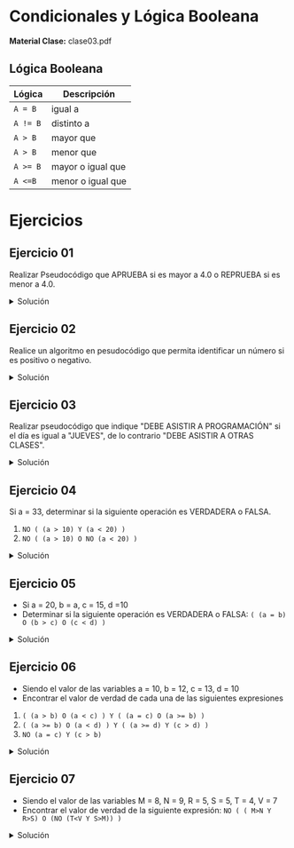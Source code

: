 
# Condicionales y Lógica Booleana
**Material Clase:** <ExternalLink href="/inacap/ti3v11/docs/clase03.pdf">clase03.pdf</ExternalLink>

## Lógica Booleana
|Lógica|Descripción|
|---|---|
|`A = B`| igual a|
|`A != B`| distinto a|
|`A > B`| mayor que |
|`A > B`| menor que|
|`A >= B`| mayor o igual que|
|`A <=B`| menor o igual que|

# Ejercicios

## Ejercicio 01
Realizar Pseudocódigo que APRUEBA si es mayor a 4.0 o REPRUEBA si es menor a 4.0.

<details>
    <summary>Solución</summary>
<br/>
```js
inicio
    leer(nota)
    si (nota > 4.0) entonces
        escribir("aprueba")
    finsi
    si_no
        escribir("reprueba")
    finsi
fin
```
</details>

## Ejercicio 02
Realice un algoritmo en pesudocódigo que permita identificar un número si es positivo o negativo.

<details>
    <summary>Solución</summary>
<br/>
```js
inicio
    leer(número)
    si (dígito > 0) entonces
        escribir("el número es positivo")
    finsi
    si (dígito < 0) entonces
        escribir("el número es negativo")
    finsi
    si_no
        escribir("el número es neutro")
    finsi
fin
```
</details>


## Ejercicio 03
Realizar pseudocódigo que indique "DEBE ASISTIR A PROGRAMACIÓN" si el día es igual a "JUEVES", de lo contrario "DEBE ASISTIR A OTRAS CLASES".

<details>
    <summary>Solución</summary>
<br/>
```js
inicio
    leer(día)
    si (día = "JUEVES") entonces
        escribir("DEBE ASISTIR A PROGRAMACIÓN")
    finsi
    si_no
        escribir("DEBE ASISTIR A OTRAS CLASES")
    finsi
fin
```
</details>


## Ejercicio 04
Si a = 33, determinar si la siguiente operación es VERDADERA o FALSA.

1. `NO ( (a > 10) Y (a < 20) )`
2. `NO ( (a > 10) O NO (a < 20) )`

<details>
    <summary>Solución</summary>

Sea:
- (a > 10): verdadero
- (a < 20): falso

Entonces:
1. NO ( (a > 10) Y (a < 20) )
    - NO ( verdadero Y falso )
    - NO (falso)
    - verdadero

2. NO ( (a > 10) O NO (a < 20) )
    - NO ( verdadero O falso )
    - NO (verdadero)
    - falso
</details>

## Ejercicio 05
- Si a = 20, b = a, c = 15, d =10
- Determinar si la siguiente operación es VERDADERA o FALSA: `( (a = b) O (b > c) O (c < d) )`

<details>
    <summary>Solución</summary>

Sea:
- (a = b): verdadero
- (b > c): verdadero
- (c < d): falso

Entonces:
( (a = b) O (b > c) O (c < d) )
  - ( verdadero O verdadero O falso )
  - ( verdadero O verdadero )
  - verdadero

</details>

## Ejercicio 06
- Siendo el valor de las variables a = 10, b = 12, c = 13, d = 10
- Encontrar el valor de verdad de cada una de las siguientes expresiones


1. `( (a > b) O (a < c) ) Y ( (a = c) O (a >= b) )`
2. `( (a >= b) O (a < d) ) Y ( (a >= d) Y (c > d) )`
3. `NO (a = c) Y (c > b)`

<details>
    <summary>Solución</summary>

Sea:
- (a > b): falso
- (a < c): verdadero
- (a = c): falso
- (a >= b): falso
- (a < d): falso
- (a >= d): verdadero
- (c > d): verdadero
- (a = c): falso
- (c > b): verdadero

Entonces:
1. ( (a > b) O (a < c) ) Y ( (a = c) O (a >= b) )
    - ( falso O verdadero ) Y ( falso O falso )
    - (verdadero) Y (falso)
    - falso

2. ( (a >= b) O (a < d) ) Y ( (a >= d) Y (c > d) )
    - ( falso O falso ) Y ( verdadero Y verdadero )
    - (falso) Y (verdadero)
    - falso

3. NO (a = c) Y (c > b)
    - NO (falso) Y (verdadero)
    - (verdadero) Y (verdadero)
    - verdadero

</details>

## Ejercicio 07
- Siendo el valor de las variables M = 8, N = 9, R = 5, S = 5, T = 4, V = 7
- Encontrar el valor de verdad de la siguiente expresión: `NO ( ( M>N Y R>S) O (NO (T<V Y S>M)) )`

<details>
    <summary>Solución</summary>

Sea:
- M\>N: falso
- R\>S: falso
- T\<V: verdadero
- S\>M: falso

Entonces:

NO ( ( M\>N Y R\>S) O (NO (T\<V Y S\>M)) )
  - NO ( ( falso Y falso) O (NO (verdadero Y falso)) )
  - NO ( (falso) O (NO (falso)) )
  - NO ( (falso) O (verdadero) )
  - NO ( verdadero )`
  - falso
</details>
